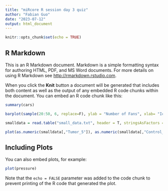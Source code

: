 ---
title: "miRcore R session day 3 quiz"
author: "Fabian Guo"
date: "2023-07-12"
output: html_document
---

```{r setup, include=FALSE}
knitr::opts_chunk$set(echo = TRUE)
```

## R Markdown

This is an R Markdown document. Markdown is a simple formatting syntax for authoring HTML, PDF, and MS Word documents. For more details on using R Markdown see <http://rmarkdown.rstudio.com>.

When you click the **Knit** button a document will be generated that includes both content as well as the output of any embedded R code chunks within the document. You can embed an R code chunk like this:

```{r cars}
summary(cars)
```

```{r}
barplot(sample(20:50, 6, replace=F), ylab = "Number of Fans", xlab= "Ice Cream Flavor", names.arg = c("chocolate", "vanilla", "strawberry", "butter pecan", "pistachio", "black cherry"), main = "Number of Fans of Each Ice Cream Flavor", col = c("brown", "white", "pink", "yellow", "green", "purple"), legend.text = c("Choc", "Vani", "Stra", "BuPe", "Pist", "BlCh"))
```
```{r}
smalldata = read.table("small_data.txt", header = T, stringsAsFactors = F, row.names=1)

plot(as.numeric(smalldata[,"Tumor_5"]), as.numeric(smalldata[,"Control_5"]), xlab = "Tumor 5", ylab = "Control 5", main = "Tumor Group 5 w/ Control Group 5", col= "blue")
```

## Including Plots

You can also embed plots, for example:

```{r pressure, echo=FALSE}
plot(pressure)
```

Note that the `echo = FALSE` parameter was added to the code chunk to prevent printing of the R code that generated the plot.
